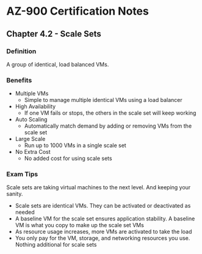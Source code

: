 # AZ-900 Certification Notes
## Chapter 4.2 - Scale Sets

### Definition
A group of identical, load balanced VMs.

### Benefits
* Multiple VMs
	* Simple to manage multiple identical VMs using a load balancer
* High Availability
	* If one VM fails or stops, the others in the scale set will keep working
* Auto Scaling
	* Automatically match demand by adding or removing VMs from the scale set
* Large Scale
	* Run up to 1000 VMs in a single scale set
* No Extra Cost
	* No added cost for using scale sets

### Exam Tips
Scale sets are taking virtual machines to the next level. And keeping your sanity.
* Scale sets are identical VMs. They can be activated or deactivated as needed
* A baseline VM for the scale set ensures application stability. A baseline VM is what you copy to make up the scale set VMs
* As resource usage increases, more VMs are activated to take the load
* You only pay for the VM, storage, and networking resources you use. Nothing additional for scale sets